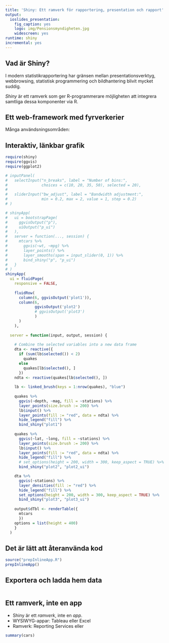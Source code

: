 ```yaml
---
title: 'Shiny: Ett ramverk för rapportering, presentation och rapport'
output:
  ioslides_presentation:
    fig_caption: yes
    logo: img/Pensionsmyndigheten.jpg
    widescreen: yes
runtime: shiny
incremental: yes
---
```



<!--// 
Disposition:
- Kort genomgång av de viktigaste begreppen
- Integration med R
- Presentationsformer
- 

Sammanfattande text:
Shiny är ett ramverk för att integrera R med en webbaserad frontend. Genom sin stora flexibilitet kan Shiny användas för att 

Shiny är 



-->


## Vad är Shiny?

I modern statistikrapportering har gränsen mellan presentationsverktyg, webbrowsing, statistisk programmering och bildhantering blivit mycket suddig. 

*Shiny* är ett ramverk som ger R-programmerare möjligheten att integrera samtliga dessa komponenter via R.

## Ett web-framework med fyrverkerier

Många användsningsområden: 


## Interaktiv, länkbar grafik

```r
require(shiny)
require(ggvis)
require(ggplot2)

# inputPanel(
#   selectInput("n_breaks", label = "Number of bins:",
#               choices = c(10, 20, 35, 50), selected = 20),
#   
#   sliderInput("bw_adjust", label = "Bandwidth adjustment:",
#               min = 0.2, max = 2, value = 1, step = 0.2)
# )

# shinyApp(
#   ui = bootstrapPage(
#     ggvisOutput("p"),
#     uiOutput("p_ui")
#   ),
#   server = function(..., session) {
#     mtcars %>%
#       ggvis(~wt, ~mpg) %>%
#       layer_points() %>%
#       layer_smooths(span = input_slider(0, 1)) %>%
#       bind_shiny("p", "p_ui")
#   }
# )
shinyApp(
  ui = fluidPage(
    responsive = FALSE,
    
    fluidRow(
      column(6, ggvisOutput('plot1')),
      column(6, 
             ggvisOutput('plot2')
             # ggvisOutput('plot3')
             )
      )
    ),
  
  server = function(input, output, session) {
    
    # Combine the selected variables into a new data frame
    dta <- reactive({
      if (sum(lb$selected()) < 2)
        quakes
      else
        quakes[lb$selected(), ]
      })
    ndta <- reactive(quakes[lb$selected(), ])
    
    lb <- linked_brush(keys = 1:nrow(quakes), "blue")
    
    quakes %>%
      ggvis(~depth, ~mag, fill = ~stations) %>%
      layer_points(size.brush := 200) %>%
      lb$input() %>%
      layer_points(fill := "red", data = ndta) %>%
      hide_legend("fill") %>%
      bind_shiny("plot1")
    
    quakes %>%
      ggvis(~lat, ~long, fill = ~stations) %>%
      layer_points(size.brush := 200) %>%
      lb$input() %>%
      layer_points(fill := "red", data = ndta) %>%
      hide_legend("fill") %>%
      # set_options(height = 200, width = 300, keep_aspect = TRUE) %>%
      bind_shiny("plot2", "plot2_ui")

    dta %>%
      ggvis(~stations) %>%
      layer_densities(fill := "red") %>%
      hide_legend("fill") %>%
      set_options(height = 200, width = 300, keep_aspect = TRUE) %>%
      bind_shiny("plot3", "plot3_ui")
    
    output$dTbl <- renderTable({
      mtcars
      })
    options = list(height = 400)
    }
  )

```

## Det är lätt att återanvända kod

```r
source("prepInlineApp.R")
prepInlineApp()
```


## Exportera och ladda hem data
```r

```


## Ett ramverk, inte en app

- Shiny är ett _ramverk_, inte en _app_.
- WYSIWYG-appar: Tableau eller Excel
- Ramverk: Reporting Services eller 

```r
summary(cars)
```


